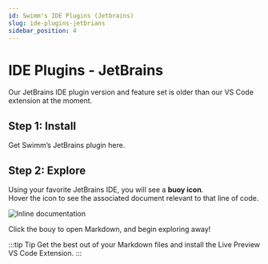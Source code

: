 ```yaml
---
id: Swimm's IDE Plugins (Jetbrains)
slug: ide-plugins-jetbrians
sidebar_position: 4
---
```



# IDE Plugins - JetBrains
Our JetBrains IDE plugin version and feature set is older than our VS Code extension at the moment.

## Step 1: Install
Get Swimm’s <Link href="https://plugins.jetbrains.com/plugin/17201-swimm">JetBrains plugin here.</Link>

## Step 2: Explore
Using your favorite JetBrains IDE, you will see a **buoy icon**.<br/>
Hover the icon to see the associated document relevant to that line of code.

![Inline documentation](../../../static/img/intellij-side-by-side.png)

Click the bouy to open Markdown, and begin exploring away!

:::tip Tip
Get the best out of your Markdown files and install the <Link href="https://marketplace.visualstudio.com/items?itemName=ms-vscode.live-server"> Live Preview VS Code Extension.</Link>
:::
